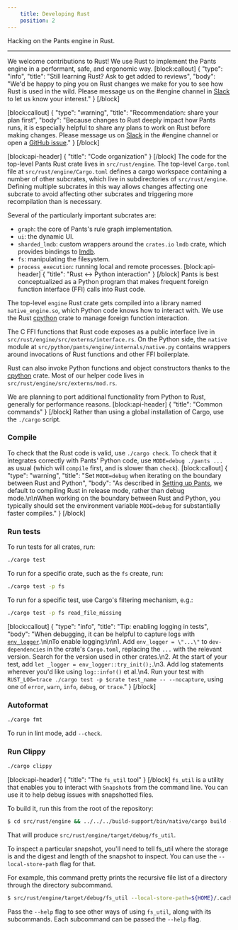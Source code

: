 ```yaml
---
    title: Developing Rust
    position: 2
---
```


Hacking on the Pants engine in Rust.

---

We welcome contributions to Rust! We use Rust to implement the Pants engine in a performant, safe, and ergonomic way.
[block:callout]
{
  "type": "info",
  "title": "Still learning Rust? Ask to get added to reviews",
  "body": "We'd be happy to ping you on Rust changes we make for you to see how Rust is used in the wild. Please message us on the #engine channel in [Slack](doc:community) to let us know your interest."
}
[/block]

[block:callout]
{
  "type": "warning",
  "title": "Recommendation: share your plan first",
  "body": "Because changes to Rust deeply impact how Pants runs, it is especially helpful to share any plans to work on Rust before making changes. Please message us on [Slack](doc:community) in the #engine channel or open a [GitHub issue](https://github.com/pantsbuild/pants/issues)."
}
[/block]

[block:api-header]
{
  "title": "Code organization"
}
[/block]
The code for the top-level Pants Rust crate lives in `src/rust/engine`. The top-level `Cargo.toml` file at `src/rust/engine/Cargo.toml` defines a cargo workspace containing a number of other subcrates, which live in subdirectories of `src/rust/engine`. Defining multiple subcrates in this way allows changes affecting one subcrate to avoid affecting other subcrates and triggering more recompilation than is necessary.

Several of the particularly important subcrates are:

* `graph`: the core of Pants's rule graph implementation.
* `ui`: the dynamic UI.
* `sharded_lmdb`: custom wrappers around the `crates.io` `lmdb` crate, which provides bindings to [lmdb](https://en.wikipedia.org/wiki/Lightning_Memory-Mapped_Database).
* `fs`: manipulating the filesystem.
* `process_execution`: running local and remote processes.
[block:api-header]
{
  "title": "Rust <-> Python interaction"
}
[/block]
Pants is best conceptualized as a Python program that makes frequent foreign function interface (FFI) calls into Rust code. 

The top-level `engine` Rust crate gets compiled into a library named `native_engine.so`, which Python code knows how to interact with. We use the Rust [cpython](https://crates.io/crates/cpython) crate to manage foreign function interaction.

The C FFI functions that Rust code exposes as a public interface live in `src/rust/engine/src/externs/interface.rs`. On the Python side, the `native` module at `src/python/pants/engine/internals/native.py` contains wrappers around invocations of Rust functions and other FFI boilerplate.

Rust can also invoke Python functions and object constructors thanks to the  [cpython](https://crates.io/crates/cpython) crate. Most of our helper code lives in `src/rust/engine/src/externs/mod.rs`.

We are planning to port additional functionality from Python to Rust, generally for performance reasons.
[block:api-header]
{
  "title": "Common commands"
}
[/block]
Rather than using a global installation of Cargo, use the `./cargo` script.

### Compile

To check that the Rust code is valid, use `./cargo check`. To check that it integrates correctly with Pants' Python code, use `MODE=debug ./pants ...` as usual (which will `compile` first, and is slower than `check`).
[block:callout]
{
  "type": "warning",
  "title": "Set `MODE=debug` when iterating on the boundary between Rust and Python",
  "body": "As described in [Setting up Pants](doc:contributor-setup), we default to compiling Rust in release mode, rather than debug mode.\n\nWhen working on the boundary between Rust and Python, you typically should set the environment variable `MODE=debug` for substantially faster compiles."
}
[/block]
### Run tests

To run tests for all crates, run:

```bash
./cargo test
```

To run for a specific crate, such as the `fs` create, run:

```bash
./cargo test -p fs
```

To run for a specific test, use Cargo's filtering mechanism, e.g.:

```bash
./cargo test -p fs read_file_missing
```
[block:callout]
{
  "type": "info",
  "title": "Tip: enabling logging in tests",
  "body": "When debugging, it can be helpful to capture logs with [`env_logger`](https://docs.rs/env_logger/0.6.1/env_logger/).\n\nTo enable logging:\n\n1. Add `env_logger = \"...\"` to `dev-dependencies` in the crate's `Cargo.toml`, replacing the `...` with the relevant version. Search for the version used in other crates.\n2. At the start of your test, add `let _logger = env_logger::try_init();`.\n3. Add log statements wherever you'd like using `log::info!()` et al.\n4. Run your test with `RUST_LOG=trace ./cargo test -p $crate test_name -- --nocapture`, using one of `error`, `warn`, `info`, `debug`, or `trace`."
}
[/block]
### Autoformat

```bash
./cargo fmt
```

To run in lint mode, add `--check`.

### Run Clippy

```bash
./cargo clippy
```
[block:api-header]
{
  "title": "The `fs_util` tool"
}
[/block]
`fs_util` is a utility that enables you to interact with `Snapshot`s from the command line. You can use it to help debug issues with snapshotted files.

To build it, run this from the root of the repository:

```bash
$ cd src/rust/engine && ../../../build-support/bin/native/cargo build -p fs_util
```

That will produce `src/rust/engine/target/debug/fs_util`.

To inspect a particular snapshot, you'll need to tell fs_util where the storage is and the digest and length of the snapshot to inspect. You can use the `--local-store-path` flag for that.

For example, this command pretty prints the recursive file list of a directory through the directory subcommand.

```bash
$ src/rust/engine/target/debug/fs_util --local-store-path=${HOME}/.cache/pants/lmdb_store directory cat-proto --output-format=recursive-file-list <digesh> <len>
```

Pass the `--help` flag to see other ways of using `fs_util`, along with its subcommands. Each subcommand can be passed the `--help` flag.